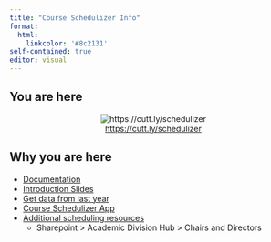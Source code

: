 ```yaml
---
title: "Course Schedulizer Info"
format: 
  html:
    linkcolor: '#8c2131'
self-contained: true
editor: visual
---
```




## You are here

<style>
div.centered {
  text-align: center;
}
</style>

::: {.centered}

![<https://cutt.ly/schedulizer>](images/schedulizer-qr.svg)

:::

## Why you are here

* [Documentation](using-schedulizer.html)
* [Introduction Slides](schedulizer-slides.html)
* [Get data from last year](https://reports.calvin.edu/Reports/report/Departmental%20Reports/Course%20Section%20Report)
* [Course Schedulizer App](https://senior-knights.github.io/course-schedulizer/#/)
* [Additional scheduling resources](https://calvincollege.sharepoint.com/sites/academics/SitePages/Chairs-&-Directors.aspx)
    *  Sharepoint > Academic Division Hub > Chairs and Directors

<!-- * [Schedule Report (WIP)](data/workday/Schedule-Data-Entry.html) -->